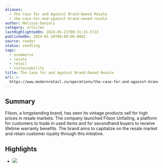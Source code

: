 ```yaml
---
aliases:
  - The Case for and Against Brand-Owned Resale
  - the-case-for-and-against-brand-owned-resale
author: Melissa Daniels
category: articles
lastHighlightedOn: 2024-05-21T08:31:33.572Z
publishedOn: 2024-05-20T00:00:00.000Z
source: reader
status: seedling
tags:
  - ecommerce
  - resale
  - retail
  - sustainability
title: The Case for and Against Brand-Owned Resale
url: >-
  https://www.modernretail.co/operations/the-case-for-and-against-brand-owned-resale/?utm_campaign=mrdis&utm_medium=email
---
```

## Summary

Filson, a longstanding brand, has seen its vintage products sell for high prices in resale markets. The company launched Filson Unfailing, a platform for customers to trade in used items and for secondhand buyers to receive lifetime warranty benefits. The brand aims to capitalize on the resale market and retain customer loyalty through this initiative.

## Highlights

- ![](https://www.modernretail.co/wp-content/uploads/sites/5/2024/05/mm-la-fleur5M7A6602-e1715957179979.jpg?w=1100&h=640&crop=1)

